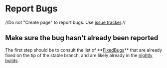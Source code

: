 = Report Bugs =

//Do not "Create page" to report bugs. Use [[/tortoisehg/thg/issues|issue tracker]].//

== Make sure the bug hasn't already been reported ==

The first step should be to consult the list of **[[FixedBugs]]** that are already fixed on the tip of the stable branch, and are likely already in the [[/nextgensystems/skinsim/downloads|nightly builds]].
